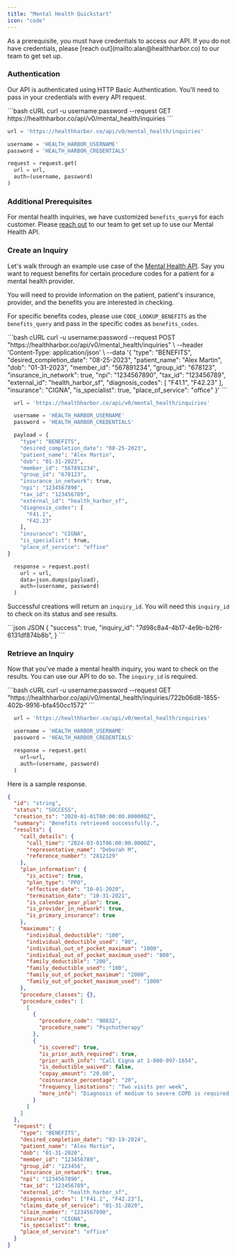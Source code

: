 ```yaml
---
title: "Mental Health Quickstart"
icon: "code"
---
```


<Warning>
  As a prerequisite, you must have credentials to access our API. If you do not
  have credentials, please [reach out](mailto:alan@healthharbor.co) to our team
  to get set up.
</Warning>

### Authentication

Our API is authenticated using HTTP Basic Authentication. You'll need to pass in your credentials with every API request.

<CodeGroup>
  ```bash cURL
  curl -u username:password --request GET https://healthharbor.co/api/v0/mental_health/inquiries
  ```

```python Python
url = 'https://healthharbor.co/api/v0/mental_health/inquiries'

username = 'HEALTH_HARBOR_USERNAME'
password = 'HEALTH_HARBOR_CREDENTIALS'

request = request.get(
  url = url,
  auth=(username, password)
)
```

</CodeGroup>

### Additional Prerequisites

For mental health inquiries, we have customized `benefits_query`s for each customer. Please [reach out](mailto:alan@healthharbor.co) to our team to get set up to use our Mental Health API.

### Create an Inquiry

Let's walk through an example use case of the [Mental Health API](endpoint/create-mental-health-inquiry). Say you want to request benefits for certain procedure codes for a patient for a mental health provider.

You will need to provide information on the patient, patient's insurance, provider, and the benefits you are interested in checking.

For specific benefits codes, please use `CODE_LOOKUP_BENEFITS` as the `benefits_query` and pass in the specific codes as `benefits_codes`.

<CodeGroup>
```bash cURL
curl -u username:password --request POST "https://healthharbor.co/api/v0/mental_health/inquiries" \
  --header 'Content-Type: application/json' \
  --data '{
    "type": "BENEFITS",
    "desired_completion_date": "08-25-2023",
    "patient_name": "Alex Martin",
    "dob": "01-31-2023",
    "member_id": "567891234",
    "group_id": "678123",
    "insurance_in_network": true,
    "npi": "1234567890",
    "tax_id": "123456789",
    "external_id": "health_harbor_sf",
    "diagnosis_codes": [
      "F41.1",
      "F42.23"
    ],
    "insurance": "CIGNA",
    "is_specialist": true,
    "place_of_service": "office"
}'
```

```python Python
  url = 'https://healthharbor.co/api/v0/mental_health/inquiries'

  username = 'HEALTH_HARBOR_USERNAME'
  password = 'HEALTH_HARBOR_CREDENTIALS'

  payload = {
    "type": "BENEFITS",
    "desired_completion_date": "08-25-2023",
    "patient_name": "Alex Martin",
    "dob": "01-31-2023",
    "member_id": "567891234",
    "group_id": "678123",
    "insurance_in_network": true,
    "npi": "1234567890",
    "tax_id": "123456789",
    "external_id": "health_harbor_sf",
    "diagnosis_codes": [
      "F41.1",
      "F42.23"
    ],
    "insurance": "CIGNA",
    "is_specialist": true,
    "place_of_service": "office"
}

  response = request.post(
    url = url,
    data=json.dumps(payload),
    auth=(username, password)
  )

```

</CodeGroup>

Successful creations will return an `inquiry_id`. You will need this `inquiry_id` to check on its status and see results.

<CodeGroup>
```json JSON
{
  "success": true,
  "inquiry_id": "7d98c8a4-4b17-4e9b-b2f6-6131df874b8b",
}
```
</CodeGroup>

### Retrieve an Inquiry

Now that you've made a mental health inquiry, you want to check on the results. You can use our API to do so. The `inquiry_id` is required.

<CodeGroup>
```bash cURL
curl -u username:password --request GET "https://healthharbor.co/api/v0/mental_health/inquiries/722b06d8-1855-402b-9916-bfa450cc1572"
```

```python Python
  url = 'https://healthharbor.co/api/v0/mental_health/inquiries'

  username = 'HEALTH_HARBOR_USERNAME'
  password = 'HEALTH_HARBOR_CREDENTIALS'

  response = request.get(
    url=url,
    auth=(username, password)
  )
```

</CodeGroup>

Here is a sample response.

```json JSON
{
  "id": "string",
  "status": "SUCCESS",
  "creation_ts": "2020-01-01T00:00:00.000000Z",
  "summary": "Benefits retrieved successfully.",
  "results": {
    "call_details": {
      "call_time": "2024-03-01T06:00:00.0000Z",
      "representative_name": "Deborah M",
      "reference_number": "2812129"
    },
    "plan_information": {
      "is_active": true,
      "plan_type": "PPO",
      "effective_date": "10-01-2020",
      "termination_date": "10-31-2021",
      "is_calendar_year_plan": true,
      "is_provider_in_network": true,
      "is_primary_insurance": true
    },
    "maximums": {
      "individual_deductible": "100",
      "individual_deductible_used": "80",
      "individual_out_of_pocket_maximum": "1000",
      "individual_out_of_pocket_maximum_used": "800",
      "family_deductible": "200",
      "family_deductible_used": "100",
      "family_out_of_pocket_maximum": "2000",
      "family_out_of_pocket_maximum_used": "1000"
    },
    "procedure_classes": {},
    "procedure_codes": [
      [
        {
          "procedure_code": "90832",
          "procedure_name": "Psychotherapy"
        },
        {
          "is_covered": true,
          "is_prior_auth_required": true,
          "prior_auth_info": "Call Cigna at 1-800-997-1654",
          "is_deductible_waived": false,
          "copay_amount": "20.00",
          "coinsurance_percentage": "20",
          "frequency_limitations": "Two visits per week",
          "more_info": "Diagnosis of medium to severe COPD is required for coverage."
        }
      ]
    ]
  },
  "request": {
    "type": "BENEFITS",
    "desired_completion_date": "03-19-2024",
    "patient_name": "Alex Martin",
    "dob": "01-31-2020",
    "member_id": "123456789",
    "group_id": "123456",
    "insurance_in_network": true,
    "npi": "1234567890",
    "tax_id": "123456789",
    "external_id": "health_harbor_sf",
    "diagnosis_codes": ["F41.1", "F42.23"],
    "claims_date_of_service": "01-31-2020",
    "claim_number": "1234567890",
    "insurance": "CIGNA",
    "is_specialist": true,
    "place_of_service": "office"
  }
}
```
